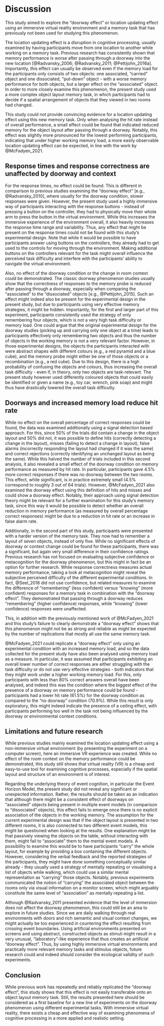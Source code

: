 # Discussion

This study aimed to explore the "doorway effect" or location updating effect using an immersive virtual reality environment and a memory task that has previously not been used for studying this phenomenon.

The location updating effect is a disruption in cognitive processing, usually examined by having participants move from one location to another while working on a memory task. Previous research has consistently shown that memory performance is worse after passing through a doorway into the new location [@Radvansky_2006; @Radvansky_2011; @Pettijohn_2016a]. Importantly, this effect can usually be observed even if the memory load for the participants only consists of two objects: one associated, "carried" object and one dissociated, "put-down" object - with a worse memory performance for both objects, but a larger effect on the "associated" object. In order to more closely examine this phenomenon, the present study used a more complex object layout memory task, in which participants had to decide if a spatial arrangement of objects that they viewed in two rooms had changed.

This study could not provide convincing evidence for a location updating effect using this new memory task. Only when analysing the hit rate instead of overall performance, a small effect could be found that indicated reduced memory for the object layout after passing through a doorway. Notably, this effect was slightly more pronounced for the lowest performing participants, indicating that under higher working memory load, a more easily observable location updating effect can be expected, in line with the work by @McFadyen_2021.

## Response times and response correctness are unaffected by doorway and context

For the response times, no effect could be found. This is different in comparison to previous studies examining the "doorway effect" [e.g., @Radvansky_2010], where usually for the doorway condition, slower responses were given. However, the present study used a highly immersive way of participants interacting with the response buttons - instead of pressing a button on the controller, they had to physically move their whole arm to press the button in the virtual environment. While this increases the immersive experience of the environment overall, it also heavily increases the response time range and variability. Thus, any effect that might be present on the response times could not be found with this study's experimental design. Note that while it would be possible to have participants answer using buttons on the controllers, they already had to get used to the controls for moving through the environment. Making additional buttons on the controllers relevant for the task might overall influence the perceived task difficulty and interfere with the participants' ability to navigate the virtual environment.

Also, no effect of the doorway condition or the change in room context could be demonstrated. The classic doorway phenomenon studies usually show that the correctness of responses to the memory probe is reduced after passing through a doorway, especially when comparing the "associated" to the "dissociated" objects [e.g., @Pettijohn_2015]. Such an effect might indeed also be present for the experimental design in the present study, but due to participants using very effective memory strategies, it might be hidden. Importantly, for the first and larger part of this experiment, participants consistently used the strategy of only remembering four objects, which is not a very high task difficulty or memory load. One could argue that the original experimental design for the doorway studies (picking up and carrying only one object at a time) leads to participants effectively only remembering two objects and thus the number of objects in the working memory is not a very relevant factor. However, in those experimental designs, the objects the participants interacted with were abstract shapes with different colours (e.g., a red pyramid and a blue cube), and the memory probe might either be one of those objects or a recombination (e.g., a red cube). Due to this design, there is a high probability of confusing the objects and colours, thus increasing the overall task difficulty - even if, in theory, only two objects are task-relevant. The present study however used differently coloured objects that could easily be identified or given a name (e.g., toy car, wrench, pink soap) and might thus have drastically lowered the overall task difficulty.

## Doorways and increased memory load reduce hit rate

While no effect on the overall percentage of correct responses could be found, the data was examined additionally using a signal detection based approach. For this, since 50% of the trials did contain a change in the object layout and 50% did not, it was possible to define hits (correctly detecting a change in the layout), misses (failing to detect a change in layout), false alarms (incorrectly responding the layout had changed if it was the same) and correct rejections (correctly identifying an unchanged layout as being the same). While this halved the number of trials included in this second analysis, it also revealed a small effect of the doorway condition on memory performance as measured by hit rate. In particular, participants gave 4.5% more correct responses if there was no doorway between the two rooms. This effect, while significant, is in practice extremely small (4.5% correspond to roughly 3 out of 64 trials). However, @McFadyen_2021 also examined the doorway effect using this definition of hits and misses and could show a doorway effect. Notably, their approach using signal detection theory might be relevant for a further examination for this study's memory task, since this way it would be possible to detect whether an overall reduction in memory performance (as measured by overall percentage correct responses) might be due to a reduction in hit rate or an increase in false alarm rate.

Additionally, in the second part of this study, participants were presented with a harder version of the memory task. They now had to remember a layout of seven objects, instead of only five. While no significant effects of doorway or context change could be found for these participants, there was a significant, but again very small difference in their confidence ratings. Previous research has not focused on evaluating subjective confidence or metacognition for the doorway phenomenon, but this might in fact be an option for further research. While response correctness measures actual memory performance, taking a look at metacognition might reveal the subjective perceived difficulty of the different experimental conditions. In fact, @Seel_2018 did not use confidence, but related measures to examine the difference of "remembering" (less confident) versus "knowing" (more confident) responses for a memory task in combination with the "doorway effect". They demonstrated that passing through a doorway reduces "remembering" (higher confidence) responses, while "knowing" (lower confidence) responses were unaffected. 

This, in addition with the previously mentioned work of @McFadyen_2021 and this study's failure to clearly demonstrate a "doorway effect" shows that this phenomenon might not be as strong and reliable as might be expected by the number of replications that mostly all use the same memory task.

@McFadyen_2021 could replicate a "doorway effect" only using an experimental condition with an increased memory load, and so the data collected for the present study have also been analysed using memory load as a measure. In particular, it was assumed that participants exhibiting an overall lower number of correct responses are either struggling with the task difficulty or do not use very effective strategies - both indicators that they might work under a higher working memory load. For this, only participants with less than 80% correct answers overall have been analysed, and indeed this was the condition where the biggest effect of the presence of a doorway on memory performance could be found - participants had a lower hit rate (61.5%) for the doorway condition as compared to the "no doorway" condition (70.9%). While this result is only exploratory, this might indeed indicate the presence of a ceiling effect, with participants performing too well in the task not being influenced by the doorway or environmental context conditions.

## Limitations and future research

While previous studies mainly examined the location updating effect using a non-immersive virtual environment (by presenting the experiment on a computer screen), here an immersive VR experience was created. While no effect of the room context on the memory performance could be demonstrated, this study still shows that virtual reality (VR) is a cheap and easy-to-use tool for examining cognitive processes, especially if the spatial layout and structure of an environment is of interest.

Regarding the underlying theory of event cognition, in particular the Event Horizon Model, the present study did not reveal any significant or unexpected information. Rather, the results should be taken as an indication that although there might be a consistent effect of doorways on "associated" objects being present in multiple event models (in comparison to "dissociated" objects), this effect fails to emerge once there is no explicit association of the objects in the working memory. The assumption for the current experimental design was that if the object layout is presented in two different rooms, it is also connected to two different event models, this might be questioned when looking at the results. One explanation might be that passively viewing the objects on the table, without interacting with them, might fail to "associate" them to the mental event models. A possibility to examine this would be to have participants "carry" the whole layout, for example by providing a box containing the different objects. However, considering the verbal feedback and the reported strategies of the participants, they might have done something conceptually similar already - they usually used a strategy of mentally repeating or visualising a list of objects while walking, which could use a similar mental representation as "carrying" those objects. Notably, previous experiments communicated the notion of "carrying" the associated object between the rooms only via visual information on a monitor screen, which might arguably constitute the same level of "association" as mentally repeating a list.

Although @Radvansky_2011 presented evidence that the level of immersion does not affect the doorway phenomenon, this could still be an area to explore in future studies. Since we are daily walking through real environments with doors and rich semantic and visual context changes, we might actually be too experienced in countering the effect resulting from crossing event boundaries. Using artificial environments presented on screens and using abstract, constructed objects as stimuli might result in a very unusual, "laboratory"-like experience that thus creates an artificial "doorway effect". Thus, by using highly immersive virtual environments and practically more relevant memory tasks and stimulus objects, future research could and indeed should consider the ecological validity of such experiments.

## Conclusion

While previous work has repeatedly and reliably replicated the "doorway effect", this study shows that this effect is not easily transferable onto an object layout memory task. Still, the results presented here should be considered as a first baseline for a new line of experiments on the doorway phenomenon using different experimental tasks. With immersive virtual reality, there exists a cheap and effective way of examining phenomena of cognitive processing in a more applied and realistic setting.





